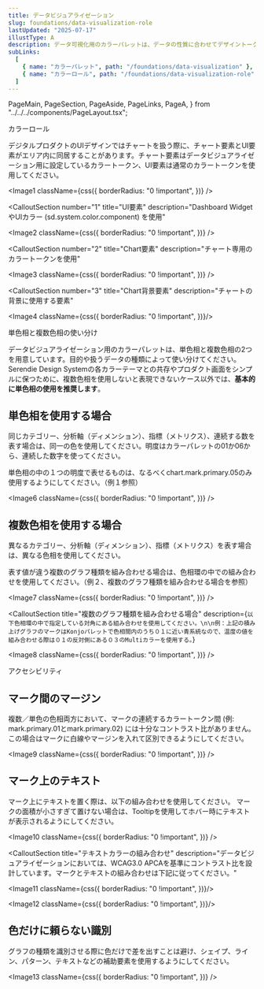 ```yaml
---
title: データビジュアライゼーション
slug: foundations/data-visualization-role
lastUpdated: "2025-07-17"
illustType: A
description: データ可視化用のカラーパレットは、データの性質に合わせてデザイントークンの使い分けが必要です。またアクセシビリティ上の配慮も重要です。
subLinks:
  [
    { name: "カラーパレット", path: "/foundations/data-visualization" },
    { name: "カラーロール", path: "/foundations/data-visualization-role" },
  ]
---
```


  PageMain,
  PageSection,
  PageAside,
  PageLinks,
  PageA,
} from "../../../components/PageLayout.tsx";

<PageSection>
  <PageHeadLine number={1}>カラーロール</PageHeadLine>

デジタルプロダクトのUIデザインではチャートを扱う際に、チャート要素とUI要素がエリア内に同居することがあります。チャート要素はデータビジュアライゼーション用に設定しているカラートークン、UI要素は通常のカラートークンを使用してください。

<Image1
  className={css({
    borderRadius: "0 !important",
  })}
/>

<CalloutSection
  number="1"
  title="UI要素"
  description="Dashboard WidgetやUIカラー (sd.system.color.component) を使用"
>
  <Image2
    className={css({
      borderRadius: "0 !important",
    })}
  />
</CalloutSection>

<CalloutSection
  number="2"
  title="Chart要素"
  description="チャート専用のカラートークンを使用"
>
  <Image3
    className={css({
      borderRadius: "0 !important",
    })}
  />
</CalloutSection>

<CalloutSection
  number="3"
  title="Chart背景要素"
  description="チャートの背景に使用する要素"
>
  <Image4 
  className={css({
    borderRadius: "0 !important",
  })}/>
</CalloutSection>
</PageSection>

<PageSection>
  <PageHeadLine number={2}>単色相と複数色相の使い分け</PageHeadLine>

データビジュアライゼーション用のカラーパレットは、単色相と複数色相の2つを用意しています。目的や扱うデータの種類によって使い分けてください。Serendie Design Systemの各カラーテーマとの共存やプロダクト画面をシンプルに保つために、複数色相を使用しないと表現できないケース以外では、**基本的に単色相の使用を推奨します**。

## 単色相を使用する場合

同じカテゴリー、分析軸（ディメンション）、指標（メトリクス）、連続する数を表す場合は、同一の色を使用してください。明度はカラーパレットの01か06から、連続した数字を使ってください。

単色相の中の１つの明度で表せるものは、なるべくchart.mark.primary.05のみ使用するようにしてください。（例１参照）

<Image6
  className={css({
    borderRadius: "0 !important",
  })}
/>

## 複数色相を使用する場合

異なるカテゴリー、分析軸（ディメンション）、指標（メトリクス）を表す場合は、異なる色相を使用してください。

表す値が違う複数のグラフ種類を組み合わせる場合は、色相環の中での組み合わせを使用してください。（例２、複数のグラフ種類を組み合わせる場合を参照）

<Image7
  className={css({
    borderRadius: "0 !important",
  })}
/>

<CalloutSection
  title="複数のグラフ種類を組み合わせる場合"
  description={`以下色相環の中で指定している対角にある組み合わせを使用してください。\n\n例：上記の積み上げグラフのマークはKonjoパレットで色相間内のうち０１に近い青系統なので、温度の値を組み合わせる際は０１の反対側にある０３のMultiカラーを使用する。`}
>
  <Image8
    className={css({
      borderRadius: "0 !important",
    })}
  />
</CalloutSection>

</PageSection>

<PageSection>
  <PageHeadLine number={3}>アクセシビリティ</PageHeadLine>

## マーク間のマージン

複数／単色の色相両方において、マークの連続するカラートークン間 (例: mark.primary.01とmark.primary.02) には十分なコントラスト比がありません。この場合はマークに白線やマージンを入れて区別できるようにしてください。

<Image9
  className={css({
    borderRadius: "0 !important",
  })}
/>

## マーク上のテキスト

マーク上にテキストを置く際は、以下の組み合わせを使用してください。
マークの面積が小さすぎて置けない場合は、Tooltipを使用してホバー時にテキストが表示されるようにしてください。

<Image10
  className={css({
    borderRadius: "0 !important",
  })}
/>

<CalloutSection
  title="テキストカラーの組み合わせ"
  description="データビジュアライゼーションにおいては、WCAG3.0 APCAを基準にコントラスト比を設計しています。マークとテキストの組み合わせは下記に従ってください。"
>
<Image11 
  className={css({
    borderRadius: "0 !important",
  })}/>

<Image12 
  className={css({
    borderRadius: "0 !important",
  })}/>
</CalloutSection>

## 色だけに頼らない識別

グラフの種類を識別させる際に色だけで差を出すことは避け、シェイプ、ライン、パターン、テキストなどの補助要素を使用するようにしてください。

<Image13
  className={css({
    borderRadius: "0 !important",
  })}
/>

</PageSection>
